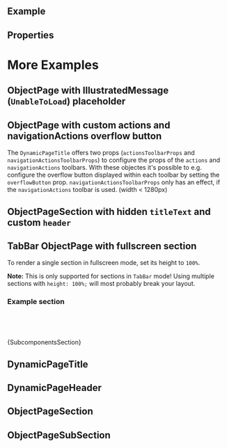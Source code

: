 
<Meta of={ComponentStories} />

<DocsHeader />

## Example

<Canvas of={ComponentStories.Default} />

## Properties

<ControlsWithNote of={ComponentStories.Default} />

# More Examples

## ObjectPage with IllustratedMessage (`UnableToLoad`) placeholder

<Canvas of={ComponentStories.WithIllustratedMessage} />

## ObjectPage with custom actions and navigationActions overflow button

The `DynamicPageTitle` offers two props (`actionsToolbarProps` and `navigationActionsToolbarProps`) to configure the props of the `actions` and `navigationActions` toolbars.
With these objectes it's possible to e.g. configure the overflow button displayed within each toolbar by setting the `overflowButton` prop.
`navigationActionsToolbarProps` only has an effect, if the `navigationActions` toolbar is used. (width < 1280px)

<Canvas of={ComponentStories.WithCustomOverflowButton} />

## ObjectPageSection with hidden `titleText` and custom `header`

<Canvas of={ComponentStories.SectionWithCustomHeader} />

## TabBar ObjectPage with fullscreen section

To render a single section in fullscreen mode, set its height to `100%`.

**Note:** This is only supported for sections in `TabBar` mode! Using multiple sections with `height: 100%;` will most probably break your layout.

<Canvas of={ComponentStories.FullScreenSingleSection} />

### Example section

```jsx
<ObjectPageSection titleText="Section 2" id="section2" style={{ height: '100%' }}>
  <div style={{ height: '100%', background: 'lightgreen' }} />
</ObjectPageSection>
```

<Markdown>{SubcomponentsSection}</Markdown>

## DynamicPageTitle

<Description of={DynamicPageTitle} />

<ArgTypesWithNote of={DynamicPageTitle} />

## DynamicPageHeader

<Description of={DynamicPageHeader} />

<ArgTypesWithNote of={DynamicPageHeader} />

## ObjectPageSection

<Description of={ObjectPageSection} />

<ArgTypesWithNote of={ObjectPageSection} />

## ObjectPageSubSection

<Description of={ObjectPageSubSection} />

<ArgTypesWithNote of={ObjectPageSubSection} />

<Footer />
